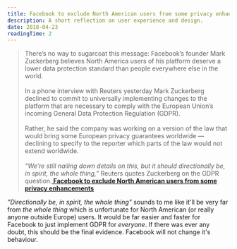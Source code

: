 ```yaml
---
title: Facebook to exclude North American users from some privacy enhancements
description: A short reflection on user experience and design.
date: 2018-04-23
readingTime: 2
---
```


>There’s no way to sugarcoat this message: Facebook’s  founder Mark Zuckerberg believes North America users of his platform deserve a lower data protection standard than people everywhere else in the world.
<br /><br />
In a phone interview with Reuters yesterday Mark Zuckerberg declined to commit to universally implementing changes to the platform that are necessary to comply with the European Union’s incoming General Data Protection Regulation (GDPR).
<br /><br />
Rather, he said the company was working on a version of the law that would bring some European privacy guarantees worldwide — declining to specify to the reporter which parts of the law would not extend worldwide.
<br /><br />
_“We’re still nailing down details on this, but it should directionally be, in spirit, the whole thing,”_  Reuters quotes Zuckerberg on the GDPR question.**<a href="https://techcrunch.com/2018/04/04/facebook-gdpr-wont-be-universal/">
Facebook to exclude North American users from some privacy enhancements</a>**

_"Directionally be, in spirit, the whole thing"_ sounds to me like it'll be very far from _the whole thing_ which is unfortunate for North American (or really anyone outside Europe) users. It would be far easier and faster for Facebook to just implement GDPR for _everyone_. If there was ever any doubt, this should be the final evidence. Facebook will not change it's behaviour.